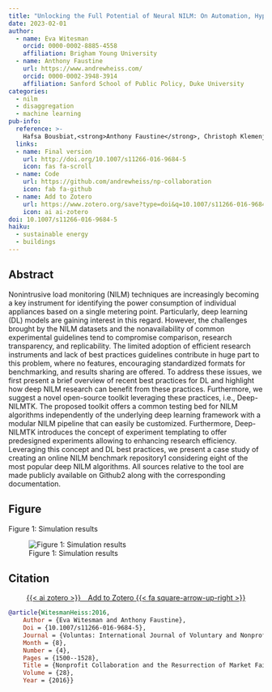 ```yaml
---
title: "Unlocking the Full Potential of Neural NILM: On Automation, Hyperparameters, and Modular Pipelines"
date: 2023-02-01
author:
  - name: Eva Witesman
    orcid: 0000-0002-8885-4558
    affiliation: Brigham Young University
  - name: Anthony Faustine
    url: https://www.andrewheiss.com/
    orcid: 0000-0002-3948-3914
    affiliation: Sanford School of Public Policy, Duke University
categories: 
  - nilm
  - disaggregation
  - machine learning
pub-info:
  reference: >-
    Hafsa Bousbiat,<strong>Anthony Faustine</strong>, Christoph Klemenjak, and Lucas Pereira “Unlocking the Full Potential of Neural NILM: On Automation, Hyperparameters, and Modular Pipelines,” <em>IEEE Transactions on Industrial Informatics</em>  vol. 19, no. 5, pp. 7002-7010 May 2023, doi: <a href="http://doi.org/10.1007/s11266-016-9684-5"><code>10.1109/TII.2022.3206322</code></a>.
  links:
  - name: Final version
    url: http://doi.org/10.1007/s11266-016-9684-5
    icon: fas fa-scroll
  - name: Code
    url: https://github.com/andrewheiss/np-collaboration
    icon: fab fa-github
  - name: Add to Zotero
    url: https://www.zotero.org/save?type=doi&q=10.1007/s11266-016-9684-5
    icon: ai ai-zotero
doi: 10.1007/s11266-016-9684-5
haiku:
  - sustainable energy
  - buildings
---
```


## Abstract

Nonintrusive load monitoring (NILM) techniques are increasingly becoming a key instrument for identifying the power consumption of individual appliances based on a single metering point. Particularly, deep learning (DL) models are gaining interest in this regard. However, the challenges brought by the NILM datasets and the nonavailability of common experimental guidelines tend to compromise comparison, research transparency, and replicability. The limited adoption of efficient research instruments and lack of best practices guidelines contribute in huge part to this problem, where no features, encouraging standardized formats for benchmarking, and results sharing are offered. To address these issues, we first present a brief overview of recent best practices for DL and highlight how deep NILM research can benefit from these practices. Furthermore, we suggest a novel open-source toolkit leveraging these practices, i.e., Deep-NILMTK. The proposed toolkit offers a common testing bed for NILM algorithms independently of the underlying deep learning framework with a modular NILM pipeline that can easily be customized. Furthermore, Deep-NILMTK introduces the concept of experiment templating to offer predesigned experiments allowing to enhancing research efficiency. Leveraging this concept and DL best practices, we present a case study of creating an online NILM benchmark repository1 considering eight of the most popular deep NILM algorithms. All sources relative to the tool are made publicly available on Github2 along with the corresponding documentation.


## Figure

Figure 1: Simulation results

![Figure 1: Simulation results](voluntas-16_fig1.png)


## Citation

<p class="buttons" style="text-align:center;">
<a class="btn btn-danger" target="_blank" href="https://www.zotero.org/save?type=doi&q=10.1007/s11266-016-9684-5">{{< ai zotero >}}&emsp;Add to Zotero {{< fa square-arrow-up-right >}}</a>
</p>

```bibtex
@article{WitesmanHeiss:2016,
    Author = {Eva Witesman and Anthony Faustine},
    Doi = {10.1007/s11266-016-9684-5},
    Journal = {Voluntas: International Journal of Voluntary and Nonprofit Organizations},
    Month = {8},
    Number = {4},
    Pages = {1500--1528},
    Title = {Nonprofit Collaboration and the Resurrection of Market Failure: How a Resource-Sharing Environment Can Suppress Social Objectives},
    Volume = {28},
    Year = {2016}}
```

